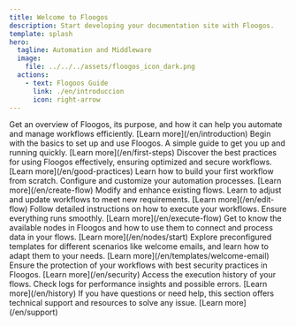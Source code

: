 ```yaml
---
title: Welcome to Floogos
description: Start developing your documentation site with Floogos.
template: splash
hero:
  tagline: Automation and Middleware
  image:
    file: ../../../assets/floogos_icon_dark.png
  actions:
    - text: Flogoos Guide
      link: ./en/introduccion
      icon: right-arrow
---
```



<LinkCard
	title="Explore Floogos documentation"
	href="./en/introduction"
/>

<CardGrid>
  <Card title="Introduction" icon="document">
    Get an overview of Floogos, its purpose, and how it can help you automate and manage workflows efficiently.  
    [Learn more](/en/introduction)
  </Card>
  <Card title="Getting Started" icon="document">
    Begin with the basics to set up and use Floogos. A simple guide to get you up and running quickly.  
    [Learn more](/en/first-steps)
  </Card>
  <Card title="Best Practices" icon="document">
    Discover the best practices for using Floogos effectively, ensuring optimized and secure workflows.  
    [Learn more](/en/good-practices)
  </Card>
  <Card title="Create Flow" icon="pencil">
    Learn how to build your first workflow from scratch. Configure and customize your automation processes.  
    [Learn more](/en/create-flow)
  </Card>
  <Card title="Edit Flow" icon="pen">
    Modify and enhance existing flows. Learn to adjust and update workflows to meet new requirements.  
    [Learn more](/en/edit-flow)
  </Card>
  <Card title="Execute Flow" icon="rocket">
    Follow detailed instructions on how to execute your workflows. Ensure everything runs smoothly.  
    [Learn more](/en/execute-flow)
  </Card>
  <Card title="Nodes" icon="puzzle">
    Get to know the available nodes in Floogos and how to use them to connect and process data in your flows.  
    [Learn more](/en/nodes/start)
  </Card>
  <Card title="Templates" icon="seti:odata">
    Explore preconfigured templates for different scenarios like welcome emails, and learn how to adapt them to your needs.  
    [Learn more](/en/templates/welcome-email)
  </Card>
  <Card title="Security" icon="seti:odata">
    Ensure the protection of your workflows with best security practices in Floogos.  
    [Learn more](/en/security)
  </Card>
  <Card title="History" icon="seti:odata">
    Access the execution history of your flows. Check logs for performance insights and possible errors.  
    [Learn more](/en/history)
  </Card>
  <Card title="Support" icon="seti:odata">
    If you have questions or need help, this section offers technical support and resources to solve any issue.  
    [Learn more](/en/support)
  </Card>
</CardGrid>
